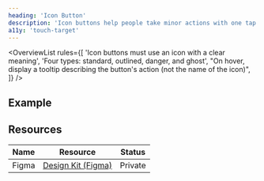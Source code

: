```yaml
---
heading: 'Icon Button'
description: 'Icon buttons help people take minor actions with one tap'
a11y: 'touch-target'
---
```



<OverviewList rules={[
  'Icon buttons must use an icon with a clear meaning',
  'Four types: standard, outlined, danger, and ghost',
  "On hover, display a tooltip describing the button's action (not the name of the icon)",
]} />

## Example

<LivePlayground />

## Resources

| Name     | Resource | Status                                               |
| -------- | -------- | ---------------------------------------------------- |
| Figma    | [Design Kit (Figma)](https://www.figma.com/design/ducwqOCxoxcWc3ReV3FYd8/Digital-University-Component-Library?m=auto&node-id=0-1)      |                         Private                      |